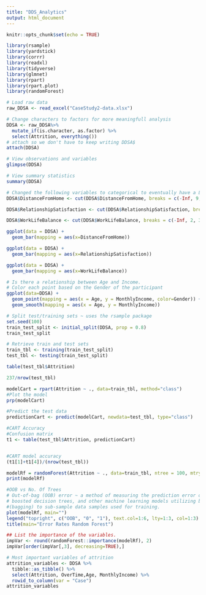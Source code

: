 ```yaml
---
title: "DDS_Analytics"
output: html_document
---
```


```r
knitr::opts_chunk$set(echo = TRUE)
```

```r
library(rsample)
library(yardstick)
library(corrr)
library(readxl)
library(tidyverse)
library(glmnet)
library(rpart)
library(rpart.plot)
library(randomForest)
```


```r
# Load raw data
raw_DDSA <- read_excel("CaseStudy2-data.xlsx")

# Change characters to factors for more meaningfull analysis
DDSA <- raw_DDSA%>%
  mutate_if(is.character, as.factor) %>%
  select(Attrition, everything())
# attach so we don't have to keep writing DDSA$
attach(DDSA)
```


```r
# View observations and variables
glimpse(DDSA)
```

```r
# View summary statistics
summary(DDSA)
```

  
```r
# Changed the following variables to categorical to eventually have a LifeSatisfaction variable
DDSA$DistanceFromHome <- cut(DDSA$DistanceFromHome, breaks = c(-Inf, 9, 21, Inf), labels=c("Poor", "Fair", "Good"))

DDSA$RelationshipSatisfaction <- cut(DDSA$RelationshipSatisfaction, breaks = c(-Inf, 2, 3, Inf), labels=c("Poor", "Fair", "Good"))

DDSA$WorkLifeBalance <- cut(DDSA$WorkLifeBalance, breaks = c(-Inf, 2, 3, Inf), labels=c("Poor", "Fair", "Good"))

```


```r
ggplot(data = DDSA) +
  geom_bar(mapping = aes(x=DistanceFromHome))
```


```r
ggplot(data = DDSA) +
  geom_bar(mapping = aes(x=RelationshipSatisfaction))
```

```r
ggplot(data = DDSA) +
  geom_bar(mapping = aes(x=WorkLifeBalance))
```



```r
# Is there a relationship between Age and Income. 
# Color each point based on the Gender of the participant
ggplot(data=DDSA) +
  geom_point(mapping = aes(x = Age, y = MonthlyIncome, color=Gender)) +
  geom_smooth(mapping = aes(x = Age, y = MonthlyIncome))
```


```r
# Split test/training sets ~ uses the rsample package
set.seed(100)
train_test_split <- initial_split(DDSA, prop = 0.8)
train_test_split
```

```r
# Retrieve train and test sets
train_tbl <- training(train_test_split)
test_tbl <- testing(train_test_split)
```

```r
table(test_tbl$Attrition)
```


```r
237/nrow(test_tbl)
```

```r
modelCart = rpart(Attrition ~ ., data=train_tbl, method="class")
#Plot the model
prp(modelCart)
```

```r
#Predict the test data
predictionCart <- predict(modelCart, newdata=test_tbl, type="class")

#CART Accuracy
#Confusion matrix 
t1 <- table(test_tbl$Attrition, predictionCart)


#CART model accuracy
(t1[1]+t1[4])/(nrow(test_tbl))
```

```r

modelRf = randomForest(Attrition ~ ., data=train_tbl, ntree = 100, mtry = 5, importance = TRUE, method="class")
print(modelRf)
```

```r
#OOB vs No. Of Trees
# Out-of-bag (OOB) error ~ a method of measuring the prediction error of random forests, 
# boosted decision trees, and other machine learning models utilizing bootstrap aggregating 
#(bagging) to sub-sample data samples used for training.
plot(modelRf, main="")
legend("topright", c("OOB", "0", "1"), text.col=1:6, lty=1:3, col=1:3)
title(main="Error Rates Random Forest")
```


```r
## List the importance of the variables.
impVar <- round(randomForest::importance(modelRf), 2)
impVar[order(impVar[,3], decreasing=TRUE),]
```

```r
# Most important variables of attrition
attrition_variables <- DDSA %>%
  tibble::as_tibble() %>%
  select(Attrition, OverTime,Age, MonthlyIncome) %>%
  rowid_to_column(var = "Case")
attrition_variables
```


